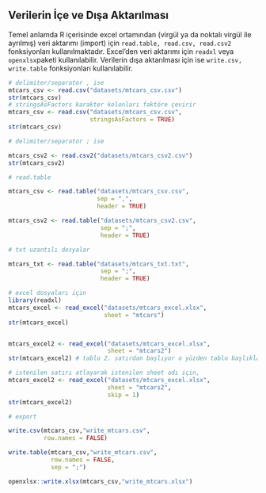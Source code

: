 ## Verilerin İçe ve Dışa Aktarılması

Temel anlamda R içerisinde excel ortamından (virgül ya da noktalı virgül ile ayrılmış) veri aktarımı (import) için `read.table, read.csv, read.csv2` fonksiyonları kullanılmaktadır. Excel'den veri aktarımı için `readxl` veya `openxlsx`paketi kullanılabilir. Verilerin dışa aktarılması için ise `write.csv, write.table` fonksiyonları kullanılabilir.

```r

# delimiter/separator , ise
mtcars_csv <- read.csv("datasets/mtcars_csv.csv")
str(mtcars_csv)
# stringsAsFactors karakter kolonları faktöre çevirir
mtcars_csv <- read.csv("datasets/mtcars_csv.csv",
                       stringsAsFactors = TRUE)
str(mtcars_csv)

# delimiter/separator ; ise

mtcars_csv2 <- read.csv2("datasets/mtcars_csv2.csv")
str(mtcars_csv2)

# read.table

mtcars_csv <- read.table("datasets/mtcars_csv.csv",
                         sep = ",",
                         header = TRUE)

mtcars_csv2 <- read.table("datasets/mtcars_csv2.csv",
                          sep = ";",
                          header = TRUE)

# txt uzantılı dosyalar

mtcars_txt <- read.table("datasets/mtcars_txt.txt",
                          sep = ";",
                          header = TRUE)

# excel dosyaları için
library(readxl)
mtcars_excel <- read_excel("datasets/mtcars_excel.xlsx",
                           sheet = "mtcars")
str(mtcars_excel)


mtcars_excel2 <- read_excel("datasets/mtcars_excel.xlsx",
                            sheet = "mtcars2")
str(mtcars_excel2) # tablo 2. satırdan başlıyor o yüzden tablo başlıkları hatalı

# istenilen satırı atlayarak istenilen sheet adı için,
mtcars_excel2 <- read_excel("datasets/mtcars_excel.xlsx",
                            sheet = "mtcars2",
                            skip = 1)
str(mtcars_excel2)

# export

write.csv(mtcars_csv,"write_mtcars.csv",
          row.names = FALSE)

write.table(mtcars_csv,"write_mtcars.csv",
            row.names = FALSE,
            sep = ";")

openxlsx::write.xlsx(mtcars_csv,"write_mtcars.xlsx")

```
